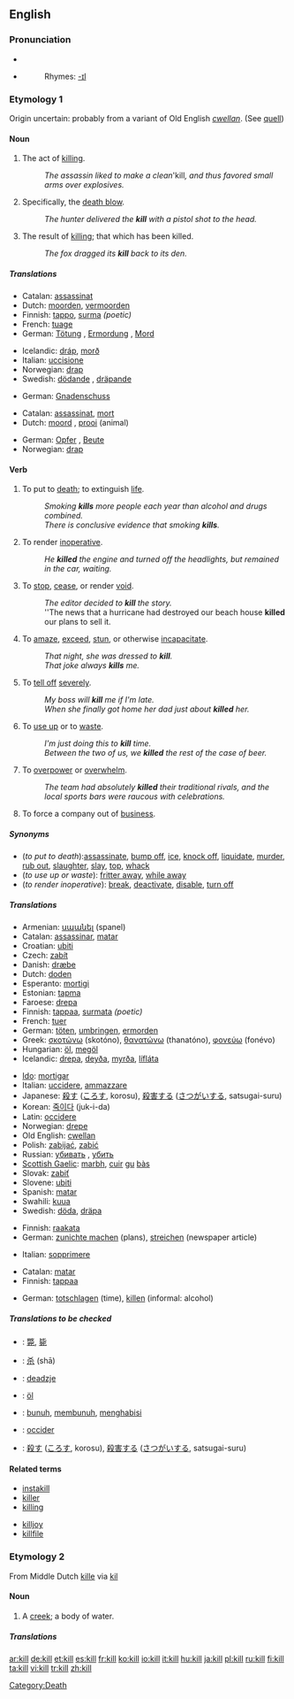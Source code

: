 {{wikipedia}}
==English==

===Pronunciation===
* {{IPA|/kɪl/}}
* {{audio|en-us-kill.ogg|Audio (US)}}
*:Rhymes: [[Rhymes:English:-ɪl|-ɪl]]

===Etymology 1===
Origin uncertain: probably from a variant of Old English ''[[cwellan]]''. (See [[quell]])

====Noun====
{{en-noun}}

# The act of [[killing]].
#:''The assassin liked to make a clean '''kill'', and thus favored small arms over explosives.''
# Specifically, the [[death blow]].
#:''The hunter delivered the '''kill''' with a pistol shot to the head.''
# The result of [[killing]]; that which has been killed.
#:''The fox dragged its '''kill''' back to its den.''

=====Translations=====
{{trans-top|act of killing}}
*Catalan: [[assassinat]] {{m}}
*Dutch: [[moorden]], [[vermoorden]]
*Finnish: [[tappo]], [[surma]] ''(poetic)''
*French: [[tuage]] {{m}}
*German: [[Tötung]] {{f}}, [[Ermordung]] {{f}}, [[Mord]] {{m}}
{{trans-mid}}
*Icelandic: [[dráp]], [[morð]]
*Italian: [[uccisione]] {{f}}
*Norwegian: [[drap]] {{m}}
*Swedish: [[dödande]] {{n}}, [[dräpande]] {{n}}
{{trans-bottom}}

{{trans-top|death blow}}
*German: [[Gnadenschuss]] {{m}}
{{trans-mid}}
{{trans-bottom}}

{{trans-top|result of killing}}
*Catalan: [[assassinat]], [[mort]]
*Dutch: [[moord]] {{m}}, [[prooi]] (animal) {{m}}
{{trans-mid}}
*German: [[Opfer]] {{n}}, [[Beute]] {{f}}
*Norwegian: [[drap]] {{m}}
{{trans-bottom}}

====Verb====
{{en-verb}}

# To put to [[death]]; to extinguish [[life]].
#:''Smoking '''kills''' more people each year than alcohol and drugs combined.''
#:''There is conclusive evidence that smoking '''kills'''.''
# {{transitive}} To render [[inoperative]].
#:''He '''killed''' the engine and turned off the headlights, but remained in the car, waiting.''
# {{transitive}} To [[stop]], [[cease]], or render [[void]].
#:''The editor decided to '''kill''' the story.''
#:''The news that a hurricane had destroyed our beach house '''killed''' our plans to sell it.
# {{context|transitive|figurative}} To [[amaze]], [[exceed]], [[stun]], or otherwise [[incapacitate]].
#:''That night, she was dressed to '''kill'''.''
#:''That joke always '''kills''' me.''
# {{transitive}} To [[tell off]] [[severe]]ly.
#:''My boss will '''kill''' me if I'm late.''
#:''When she finally got home her dad just about '''killed''' her.''
# {{transitive}} To [[use up]] or to [[waste]].
#:''I'm just doing this to '''kill''' time.''
#:''Between the two of us, we '''killed''' the rest of the case of beer.''
# {{context|transitive|figurative}} To [[overpower]] or [[overwhelm]].
#:''The team had absolutely '''killed''' their traditional rivals, and the local sports bars were raucous with celebrations.''
# {{transitive}} To force a company out of [[business]].

=====Synonyms=====
*(''to put to death''):[[assassinate]], [[bump off]], [[ice]], [[knock off]], [[liquidate]], [[murder]], [[rub out]], [[slaughter]], [[slay]], [[top]], [[whack]]
*(''to use up or waste''): [[fritter away]], [[while away]]
*(''to render inoperative''): [[break]], [[deactivate]], [[disable]], [[turn off]]

=====Translations=====
{{trans-top|put to death}}
*Armenian: [[սպանել]] (spanel)
*Catalan: [[assassinar]], [[matar]]
*Croatian: [[ubiti]]
*Czech: [[zabít]]
*Danish: [[dræbe]]
*Dutch: [[doden]]
*Esperanto: [[mortigi]]
*Estonian: [[tapma]]
*Faroese: [[drepa]]
*Finnish: [[tappaa]], [[surmata]] ''(poetic)''
*French: [[tuer]]
*German: [[töten]], [[umbringen]], [[ermorden]]
*Greek: [[σκοτώνω]] (skotóno), [[θανατώνω]] (thanatóno), [[φονεύω]] (fonévo)
*Hungarian: [[öl]], [[megöl]]
*Icelandic: [[drepa]], [[deyða]], [[myrða]], [[lífláta]]
{{trans-mid}}
*[[Ido]]: [[mortigar]]
*Italian: [[uccidere]], [[ammazzare]]
*Japanese: [[殺す]] ([[ころす]], korosu), [[殺害する]] ([[さつがいする]], satsugai-suru)
*Korean: [[죽이다]] (juk-i-da)
*Latin: [[occidere]]
*Norwegian: [[drepe]]
*Old English: [[cwellan]]
*Polish: [[zabijać]], [[zabić]]
*Russian: [[убивать]] {{impf}}, [[убить]] {{pf}}
*[[Scottish Gaelic]]: [[marbh]], [[cuir]] [[gu]] [[bàs]]
*Slovak: [[zabiť]]
*Slovene: [[ubiti]]
*Spanish: [[matar]]
*Swahili: [[kuua]]
*Swedish: [[döda]], [[dräpa]]
{{trans-bottom}}

{{trans-top|render void}}
*Finnish: [[raakata]]
*German: [[zunichte machen]] (plans), [[streichen]] (newspaper article)
{{trans-mid}}
*Italian: [[sopprimere]]
{{trans-bottom}}

{{trans-top|waste}}
*Catalan: [[matar]]
*Finnish: [[tappaa]]
{{trans-mid}}
*German: [[totschlagen]] (time), [[killen]] (informal: alcohol)
{{trans-bottom}}

=====Translations to be checked=====
{{checktrans}}
*{{ttbc|CJKV Characters}}: [[斃]], [[毙]]
*{{ttbc|Chinese}}: [[杀]] (shā)
*{{ttbc|Frisian}}: [[deadzje]]
*{{ttbc|Hungarian}}: [[öl]]
*{{ttbc|Indonesian}}: [[bunuh]], [[bunuh|membunuh]], [[habis|menghabisi]]
*{{ttbc|Interlingua}}: [[occider]]
*{{ttbc|Japanese}}: [[殺す]] ([[ころす]], korosu), [[殺害]]する ([[さつがい]]する, satsugai-suru)

====Related terms====
{{top2}}
*[[instakill]]
*[[killer]]
*[[killing]]
{{mid2}}
*[[killjoy]]
*[[killfile]]
{{bottom}}

===Etymology 2===
From Middle Dutch [[kille]] via {{D.}} [[kil]]

====Noun====
{{en-noun}}

# A [[creek]]; a body of water.

=====Translations=====
{{trans-top|body of water}}
{{trans-mid}}
{{trans-bottom}}

[[Category:Death]]

[[ar:kill]]
[[de:kill]]
[[et:kill]]
[[es:kill]]
[[fr:kill]]
[[ko:kill]]
[[io:kill]]
[[it:kill]]
[[hu:kill]]
[[ja:kill]]
[[pl:kill]]
[[ru:kill]]
[[fi:kill]]
[[ta:kill]]
[[vi:kill]]
[[tr:kill]]
[[zh:kill]]